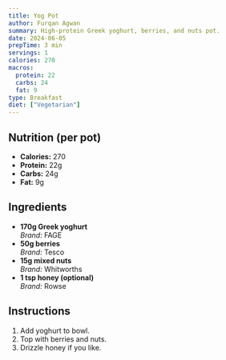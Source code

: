 ```yaml
---
title: Yog Pot
author: Furqan Agwan
summary: High-protein Greek yoghurt, berries, and nuts pot.
date: 2024-06-05
prepTime: 3 min
servings: 1
calories: 270
macros:
  protein: 22
  carbs: 24
  fat: 9
type: Breakfast
diet: ["Vegetarian"]
---
```


## Nutrition (per pot)

- **Calories:** 270
- **Protein:** 22g
- **Carbs:** 24g
- **Fat:** 9g

## Ingredients

- **170g Greek yoghurt**  
  _Brand:_ FAGE
- **50g berries**  
  _Brand:_ Tesco
- **15g mixed nuts**  
  _Brand:_ Whitworths
- **1 tsp honey (optional)**  
  _Brand:_ Rowse

## Instructions

1. Add yoghurt to bowl.
2. Top with berries and nuts.
3. Drizzle honey if you like.
